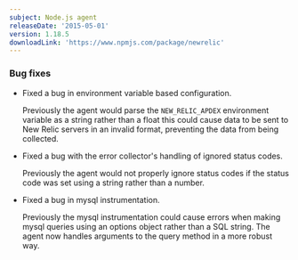 ```yaml
---
subject: Node.js agent
releaseDate: '2015-05-01'
version: 1.18.5
downloadLink: 'https://www.npmjs.com/package/newrelic'
---
```


### Bug fixes

* Fixed a bug in environment variable based configuration.

  Previously the agent would parse the `NEW_RELIC_APDEX` environment variable as a string rather than a float this could cause data to be sent to New Relic servers in an invalid format, preventing the data from being collected.
* Fixed a bug with the error collector's handling of ignored status codes.

  Previously the agent would not properly ignore status codes if the status code was set using a string rather than a number.
* Fixed a bug in mysql instrumentation.

  Previously the mysql instrumentation could cause errors when making mysql queries using an options object rather than a SQL string. The agent now handles arguments to the query method in a more robust way.
